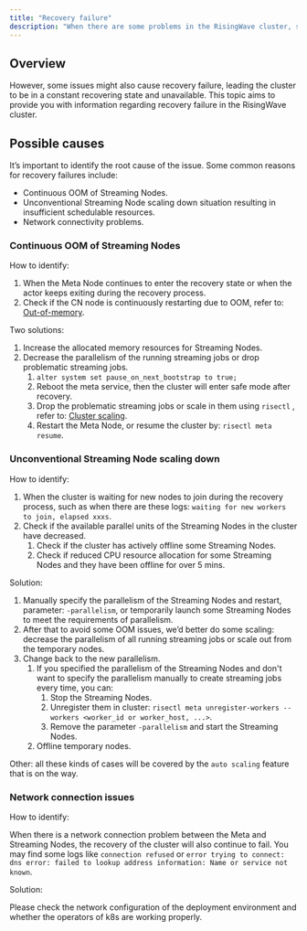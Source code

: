 ```yaml
---
title: "Recovery failure"
description: "When there are some problems in the RisingWave cluster, such as node restart and network abnormalities, the cluster will enter recovery processing to ensure data consistency."
---
```


## Overview

However, some issues might also cause recovery failure, leading the cluster to be in a constant recovering state and unavailable. This topic aims to provide you with information regarding recovery failure in the RisingWave cluster.

## Possible causes

It’s important to identify the root cause of the issue. Some common reasons for recovery failures include:

* Continuous OOM of Streaming Nodes.
* Unconventional Streaming Node scaling down situation resulting in insufficient schedulable resources.
* Network connectivity problems.

### Continuous OOM of Streaming Nodes
How to identify:

1. When the Meta Node continues to enter the recovery state or when the actor keeps exiting during the recovery process.
2. Check if the CN node is continuously restarting due to OOM, refer to: [Out-of-memory](/troubleshoot/troubleshoot-oom).

Two solutions:

1. Increase the allocated memory resources for Streaming Nodes.
2. Decrease the parallelism of the running streaming jobs or drop problematic streaming jobs.
   1. `alter system set pause_on_next_bootstrap to true;`
   2. Reboot the meta service, then the cluster will enter safe mode after recovery.
   3. Drop the problematic streaming jobs or scale in them using `risectl` , refer to: [Cluster scaling](/deploy/k8s-cluster-scaling).
   4. Restart the Meta Node, or resume the cluster by: `risectl meta resume`.

### Unconventional Streaming Node scaling down

How to identify:

1. When the cluster is waiting for new nodes to join during the recovery process, such as when there are these logs: `waiting for new workers to join, elapsed xxxs`.
2. Check if the available parallel units of the Streaming Nodes in the cluster have decreased.
   1. Check if the cluster has actively offline some Streaming Nodes.
   2. Check if reduced CPU resource allocation for some Streaming Nodes and they have been offline for over 5 mins.

Solution:

1. Manually specify the parallelism of the Streaming Nodes and restart, parameter: `-parallelism`, or temporarily launch some Streaming Nodes to meet the requirements of parallelism.
2. After that to avoid some OOM issues, we’d better do some scaling: decrease the parallelism of all running streaming jobs or scale out from the temporary nodes.
3. Change back to the new parallelism.
   1. If you specified the parallelism of the Streaming Nodes and don't want to specify the parallelism manually to create streaming jobs every time, you can:
         1. Stop the Streaming Nodes.
         2. Unregister them in cluster: `risectl meta unregister-workers --workers <worker_id or worker_host, ...>`.
         3. Remove the parameter `-parallelism` and start the Streaming Nodes.
   2. Offline temporary nodes.

Other: all these kinds of cases will be covered by the `auto scaling` feature that is on the way.

### Network connection issues

How to identify:

When there is a network connection problem between the Meta and Streaming Nodes, the recovery of the cluster will also continue to fail. You may find some logs like `connection refused` or `error trying to connect: dns error: failed to lookup address information: Name or service not known`.

Solution:

Please check the network configuration of the deployment environment and whether the operators of k8s are working properly.
